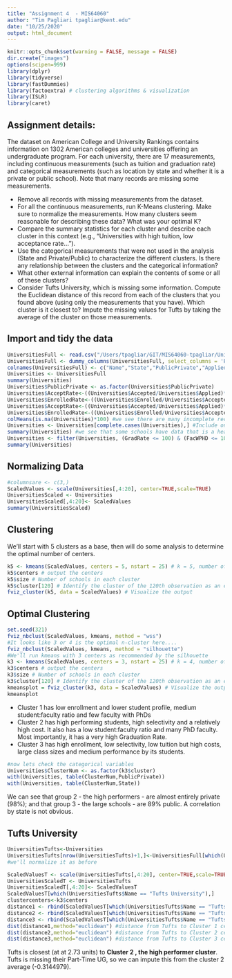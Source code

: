 ```yaml
---
title: "Assignment 4  - MIS64060"
author: "Tim Pagliari tpagliar@kent.edu"
date: "10/25/2020"
output: html_document
---
```


```r
knitr::opts_chunk$set(warning = FALSE, message = FALSE)
dir.create("images")
options(scipen=999)
library(dplyr)
library(tidyverse)
library(fastDummies)
library(factoextra) # clustering algorithms & visualization
library(ISLR)
library(caret)
```

## Assignment details:
The dataset on American College and University Rankings contains information on 1302 American colleges and
universities offering an undergraduate program. For each university, there are 17 measurements, including
continuous measurements (such as tuition and graduation rate) and categorical measurements (such as location by
state and whether it is a private or public school). Note that many records are missing some measurements.
<ul>
<li> Remove all records with missing measurements from the dataset.</li>
<li> For all the continuous measurements, run K-Means clustering. Make sure to normalize the
measurements. How many clusters seem reasonable for describing these data? What was
your optimal K?</li>
<li> Compare the summary statistics for each cluster and describe each cluster in this context
(e.g., “Universities with high tuition, low acceptance rate...”).</li>
<li> Use the categorical measurements that were not used in the analysis (State and
Private/Public) to characterize the different clusters. Is there any relationship between the
clusters and the categorical information?</li>
<li> What other external information can explain the contents of some or all of these clusters?</li>
<li> Consider Tufts University, which is missing some information. Compute the Euclidean
distance of this record from each of the clusters that you found above (using only the
measurements that you have). Which cluster is it closest to? Impute the missing values for
Tufts by taking the average of the cluster on those measurements.</li>
</ul>

## Import and tidy the data

```r
UniversitiesFull <- read.csv("/Users/tpagliar/GIT/MIS64060-tpagliar/Universities.csv", stringsAsFactors = TRUE)
UniversitiesFull <- dummy_columns(UniversitiesFull, select_columns = 'Public..1...Private..2.')
colnames(UniversitiesFull) <- c("Name","State","PublicPrivate","Applied","Accepted","Enrolled","Top10","Top25","FullTimeUG","PartTimeUG","InStateTuition","OutStateTuition","Room","Board","Fees","EstBookCost","EstPersCost","FacWPHD","StudFacRatio","GradRate","Public","Private")
Universities <- UniversitiesFull
summary(Universities)
Universities$PublicPrivate <- as.factor(Universities$PublicPrivate)
Universities$AcceptRate<-((Universities$Accepted/Universities$Applied)*100) #I'll use these to simplify the contribution to the selectivity and yield of each school.
Universities$EnrolledRate<-((Universities$Enrolled/Universities$Accepted)*100)#I'll use these to simplify the contribution to the selectivity and yield of each school. 
Universities$AcceptRate<-((Universities$Accepted/Universities$Applied)*100)
Universities$EnrolledRate<-((Universities$Enrolled/Universities$Accepted)*100)
colMeans(is.na(Universities)*100) #we see there are many incomplete records, we'll remove them from our dataset
Universities <- Universities[complete.cases(Universities),] #Include only complete data
summary(Universities) #we see that some schools have data that is a heavy outlier, ex: a 118% graduation rate or 103% faculty with PhDs. We'll filter these 'erroneous' rows below:
Universities <- filter(Universities, (GradRate <= 100) & (FacWPHD <= 100))#we see that some schools have data that is a heavy outlier, ex: a 118% graduation rate or 103% faculty with PhDs. 
summary(Universities)

```

## Normalizing Data
```r
#columnsare <- c(3,)
ScaledValues <- scale(Universities[,4:20], center=TRUE,scale=TRUE)
UniversitiesScaled <- Universities
UniversitiesScaled[,4:20]<- ScaledValues
summary(UniversitiesScaled)
```

## Clustering
We'll start with 5 clusters as a base, then will do some analysis to determine the optimal number of centers.

```r
k5 <- kmeans(ScaledValues, centers = 5, nstart = 25) # k = 5, number of restarts = 25
k5$centers # output the centers
k5$size # Number of schools in each cluster
k5$cluster[120] # Identify the cluster of the 120th observation as an example
fviz_cluster(k5, data = ScaledValues) # Visualize the output
```

## Optimal Clustering
```r
set.seed(321)
fviz_nbclust(ScaledValues, kmeans, method = "wss")
#It looks like 3 or 4 is the optimal n-cluster here....
fviz_nbclust(ScaledValues, kmeans, method = "silhouette")
#We'll run kmeans with 3 centers as recommended by the silhouette
k3 <- kmeans(ScaledValues, centers = 3, nstart = 25) # k = 4, number of restarts = 25
k3$centers # output the centers
k3$size # Number of schools in each cluster
k3$cluster[120] # Identify the cluster of the 120th observation as an example
kmeansplot = fviz_cluster(k3, data = ScaledValues) # Visualize the output
kmeansplot
```

<ul>
<li>Cluster 1 has low enrollment and lower student profile, medium student:faculty ratio and few faculty with PhDs </li>
<li>Cluster 2 has high performing students, high selectivity and a relatively high cost. It also has a low student:faculty ratio and many PhD faculty. Most importantly, it has a very high Graduation Rate.</li>
<li>Cluster 3 has high enrollment, low selectivity, low tuition but high costs, large class sizes and medium performance by its students. </li>
</ul>

```r
#now lets check the categorical variables
Universities$ClusterNum <- as.factor(k3$cluster)
with(Universities, table(ClusterNum,PublicPrivate))
with(Universities, table(ClusterNum,State))
```
We can see that group 2 - the high performers - are almost entirely private (98%); and that group 3 - the large schools - are 89% public. A correlation by state is not obvious.

## Tufts University
```r
UniversitiesTufts<-Universities
UniversitiesTufts[nrow(UniversitiesTufts)+1,]<-UniversitiesFull[which(UniversitiesFull$Name == "Tufts University"),]
#we'll normalize it as before

ScaledValuesT <- scale(UniversitiesTufts[,4:20], center=TRUE,scale=TRUE)
UniversitiesScaledT <- UniversitiesTufts
UniversitiesScaledT[,4:20]<- ScaledValuesT
ScaledValuesT[which(UniversitiesTufts$Name == "Tufts University"),]
clustercenters<-k3$centers
distance1 <- rbind(ScaledValuesT[which(UniversitiesTufts$Name == "Tufts University"),],clustercenters[1,])
distance2 <- rbind(ScaledValuesT[which(UniversitiesTufts$Name == "Tufts University"),],k3$centers[2,])
distance3 <- rbind(ScaledValuesT[which(UniversitiesTufts$Name == "Tufts University"),],k3$centers[3,])
dist(distance1,method="euclidean") #distance from Tufts to Cluster 1 center
dist(distance2,method="euclidean") #distance from Tufts to Cluster 2 center
dist(distance3,method="euclidean") #distance from Tufts to Cluster 3 center
```
Tufts is closest (at at 2.73 units) to <b>Cluster 2 , the high performer cluster</b>. Tufts is missing their Part-Time UG, so we can impute this from the cluster 2 average (-0.3144979).

